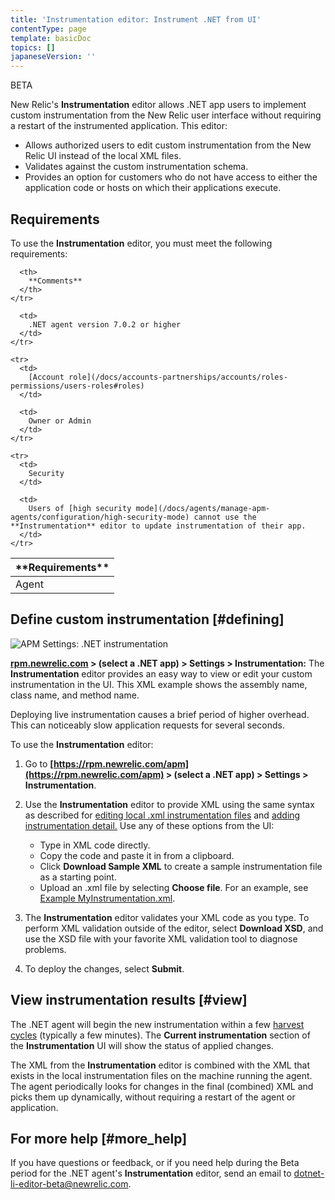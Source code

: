 ```yaml
---
title: 'Instrumentation editor: Instrument .NET from UI'
contentType: page
template: basicDoc
topics: []
japaneseVersion: ''
---
```


BETA

New Relic's **Instrumentation** editor allows .NET app users to implement custom instrumentation from the New Relic user interface without requiring a restart of the instrumented application. This editor:

* Allows authorized users to edit custom instrumentation from the New Relic UI instead of the local XML files.
* Validates against the custom instrumentation schema.
* Provides an option for customers who do not have access to either the application code or hosts on which their applications execute.

## Requirements

To use the **Instrumentation** editor, you must meet the following requirements:

<Table>
  <thead>
    <tr>
      <th width={200}>
        **Requirements**
      </th>

      <th>
        **Comments**
      </th>
    </tr>
  </thead>

  <tbody>
    <tr>
      <td>
        Agent
      </td>

      <td>
        .NET agent version 7.0.2 or higher
      </td>
    </tr>

    <tr>
      <td>
        [Account role](/docs/accounts-partnerships/accounts/roles-permissions/users-roles#roles)
      </td>

      <td>
        Owner or Admin
      </td>
    </tr>

    <tr>
      <td>
        Security
      </td>

      <td>
        Users of [high security mode](/docs/agents/manage-apm-agents/configuration/high-security-mode) cannot use the **Instrumentation** editor to update instrumentation of their app.
      </td>
    </tr>
  </tbody>
</Table>

## Define custom instrumentation [#defining]

![APM Settings: .NET instrumentation](./images/net-instrumentation.png "APM Settings: .NET instrumentation")

**[rpm.newrelic.com](https://rpm.newrelic.com) > (select a .NET app) > Settings > Instrumentation:** The **Instrumentation** editor provides an easy way to view or edit your custom instrumentation in the UI. This XML example shows the assembly name, class name, and method name.

<Callout variant="important">
  Deploying live instrumentation causes a brief period of higher overhead. This can noticeably slow application requests for several seconds.
</Callout>

To use the **Instrumentation** editor:

1. Go to **[https://rpm.newrelic.com/apm](https://rpm.newrelic.com/apm) > (select a .NET app) > Settings > Instrumentation**.
2. Use the **Instrumentation** editor to provide XML using the same syntax as described for [editing local .xml instrumentation files](/docs/agents/net-agent/custom-instrumentation/create-transactions-xml-net) and [adding instrumentation detail.](/docs/agents/net-agent/custom-instrumentation/add-detail-transactions-xml-net) Use any of these options from the UI:

   * Type in XML code directly.
   * Copy the code and paste it in from a clipboard.
   * Click **Download Sample XML** to create a sample instrumentation file as a starting point.
   * Upload an .xml file by selecting **Choose file**. For an example, see [Example MyInstrumentation.xml](/docs/agents/net-agent/custom-instrumentation/add-detail-transactions-xml-net#sample).
3. The **Instrumentation** editor validates your XML code as you type. To perform XML validation outside of the editor, select **Download XSD**, and use the XSD file with your favorite XML validation tool to diagnose problems.
4. To deploy the changes, select **Submit**.

## View instrumentation results [#view]

The .NET agent will begin the new instrumentation within a few [harvest cycles](/docs/using-new-relic/welcome-new-relic/getting-started/glossary#harvest-cycle) (typically a few minutes). The **Current instrumentation** section of the **Instrumentation** UI will show the status of applied changes.

The XML from the **Instrumentation** editor is combined with the XML that exists in the local instrumentation files on the machine running the agent. The agent periodically looks for changes in the final (combined) XML and picks them up dynamically, without requiring a restart of the agent or application.

## For more help [#more_help]

If you have questions or feedback, or if you need help during the Beta period for the .NET agent's **Instrumentation** editor, send an email to [dotnet-li-editor-beta@newrelic.com](mailto:dotnet-li-editor-beta@newrelic.com).
